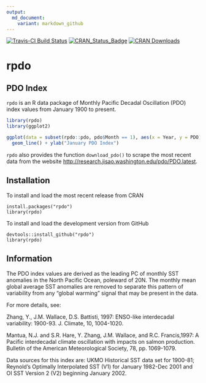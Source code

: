 ```yaml
---
output:
  md_document:
    variant: markdown_github
---
```


<!-- README.md is generated from README.Rmd. Please edit that file -->

[![Travis-CI Build Status](https://travis-ci.org/poissonconsulting/rpdo.svg?branch=master)](https://travis-ci.org/poissonconsulting/rpdo)
[![CRAN_Status_Badge](http://www.r-pkg.org/badges/version/rpdo)](http://cran.r-project.org/package=rpdo)
[![CRAN Downloads](http://cranlogs.r-pkg.org/badges/grand-total/rpdo)](https://hadley.shinyapps.io/cran-downloads)

# rpdo

## PDO Index

`rpdo` is an R data package of Monthly Pacific Decadal Oscillation (PDO) index 
values from January 1900 to present.

```r
library(rpdo)
library(ggplot2)

ggplot(data = subset(rpdo::pdo, pdo$Month == 1), aes(x = Year, y = PDO)) + 
  geom_line() + ylab("January PDO Index")
```

`rpdo` also provides the function `download_pdo()` to scrape the most recent 
data from the website <http://research.jisao.washington.edu/pdo/PDO.latest>.

## Installation

To install and load the most recent release from CRAN
```
install.packages("rpdo")
library(rpdo)
```

To install and load the development version from GitHub
```
devtools::install_github("rpdo")
library(rpdo)
```

## Information

The PDO index values are derived as the leading PC of monthly SST anomalies in the North Pacific Ocean, poleward of 20N. 
The monthly mean global average SST anomalies are removed to separate this pattern of variability from any "global warming" signal that may be present in the data.

For more details, see:

Zhang, Y., J.M. Wallace, D.S. Battisti, 1997: ENSO-like interdecadal variability: 1900-93. J. Climate, 10, 1004-1020.

Mantua, N.J. and S.R. Hare, Y. Zhang, J.M. Wallace, and R.C. Francis,1997: A Pacific interdecadal climate oscillation with impacts on salmon production. Bulletin of the American Meteorological Society, 78, pp. 1069-1079.

Data sources for this index are: UKMO Historical SST data set for 1900-81;
Reynold's Optimally Interpolated SST (V1) for January 1982-Dec 2001 and 
OI SST Version 2 (V2) beginning January 2002.

